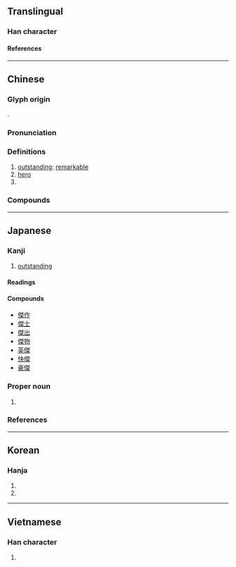{{also|杰}}
{{character info}}
==Translingual==

===Han character===
{{Han char|rn=9|rad=人|as=10|asj=11|sn=12|snj=13|four=25294|canj=ONQD|ids=⿰亻桀}}

====References====
{{Han ref|kx=0113.090|dkj=00955|dj=0240.150|hdz=10204.050|uh=5091}}

----

==Chinese==
{{zh-forms|s=杰|alt=桀}}

===Glyph origin===
{{Han etym}}
{{Han compound|桀|亻|c1=p|c2=s|t2=person|ls=psc}}.

===Pronunciation===
{{zh-pron
|m=jié
|c=git6
|h=pfs=khie̍t
|mn=kia̍t
|mn-t=giag8/giêg8
|mn-t_note=giag8 - hantou; giêg8 - Chaozhou
|mc=y
|oc=y
|cat=a,n,pn
}}
{{attn|hak|also kiet?}}

===Definitions===
{{zh-hanzi}}

# [[outstanding]]; [[remarkable]]
# [[hero]]
# {{surname|zh}}

===Compounds===
{{zh-der|傑出|傑作|俊傑|人傑地靈|四傑|怪傑|初唐四傑|地靈人傑|人傑|女中豪傑|傑克|精心傑作|豪傑|英傑|英雄豪傑|傑克南瓜燈}}

----

==Japanese==
{{ja-kanji forms-IVS
|vs1=02
|vs2=04
|col-vs1=aj
|col-vs2=hdmj
|pic-shin=U5091-j.svg
|pic-kyu=U5091-kyu.svg
|ref={{R:Kanjipedia|0001875800}}
}}

===Kanji===
{{ja-kanji|grade=c|rs=人10}}

# [[outstanding]]

====Readings====
{{ja-readings
|goon=げち
|kanon=けつ
|kun=すぐ-れる
|nanori=すぐる, たかし, たけし
}}

====Compounds====
* [[傑作]]
* [[傑士]]
* [[傑出]]
* [[傑物]]
* [[英傑]]
* [[快傑]]
* [[豪傑]]

===Proper noun===
{{ja-pos|proper|すぐる}}

# {{given name|ja|male|sort=すぐる}}

===References===
<references/>

----

==Korean==

===Hanja===
{{ko-hanja|호걸|호걸|걸}}

# {{hanja form of|걸|[[hero]]}}
# {{hanja form of|걸|[[remarkable]], [[outstanding]]}}

----

==Vietnamese==

===Han character===
{{vi-readings|reading=[[kiệt]]|rs=人10}}

# {{rfdef|vi|sort=人10}}